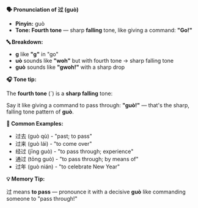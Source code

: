 **🗣️ Pronunciation of 过 (guò)**

- **Pinyin:** guò
- **Tone: Fourth tone** — sharp **falling** tone, like giving a command: **"Go!"**

**🔤 Breakdown:**

- **g** like **"g"** in "go"
- **uò** sounds like **"woh"** but with fourth tone → sharp falling tone
- **guò** sounds like **"gwoh!"** with a sharp drop

**🎧 Tone tip:**

The **fourth tone** (ˋ) is a **sharp falling** tone:

Say it like giving a command to pass through: **"guò!"** — that's the sharp, falling tone pattern of
**guò**.

**📝 Common Examples:**

- 过去 (guò qù) - "past; to pass"
- 过来 (guò lái) - "to come over"
- 经过 (jīng guò) - "to pass through; experience"
- 通过 (tōng guò) - "to pass through; by means of"
- 过年 (guò nián) - "to celebrate New Year"

**💡 Memory Tip:**

过 means **to pass** — pronounce it with a decisive **guò** like commanding someone to "pass
through!"
